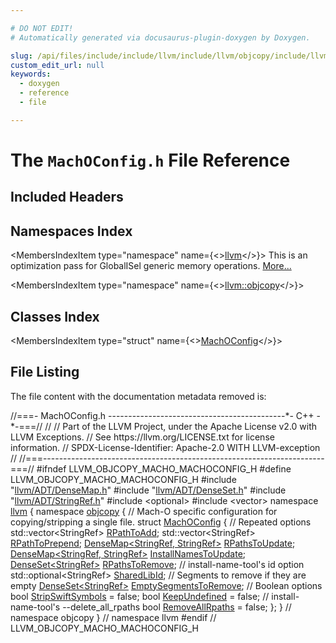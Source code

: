 ```yaml
---

# DO NOT EDIT!
# Automatically generated via docusaurus-plugin-doxygen by Doxygen.

slug: /api/files/include/include/llvm/include/llvm/objcopy/include/llvm/objcopy/macho/machoconfig-h
custom_edit_url: null
keywords:
  - doxygen
  - reference
  - file

---
```





# The `MachOConfig.h` File Reference

<DoxygenPage pluginConfig={pluginConfig}>



## Included Headers

<IncludesList>
<IncludesListItem
  filePath="llvm/ADT/DenseMap.h"
  permalink="/docs/api/files/include/include/llvm/include/llvm/adt/densemap-h"
  isLocal="true" />
<IncludesListItem
  filePath="llvm/ADT/DenseSet.h"
  permalink="/docs/api/files/include/include/llvm/include/llvm/adt/denseset-h"
  isLocal="true" />
<IncludesListItem
  filePath="llvm/ADT/StringRef.h"
  permalink="/docs/api/files/include/include/llvm/include/llvm/adt/stringref-h"
  isLocal="true" />
<IncludesListItem
  filePath="optional"
  permalink=""
  isLocal="false" />
<IncludesListItem
  filePath="vector"
  permalink=""
  isLocal="false" />
</IncludesList>

## Namespaces Index

<MembersIndex>

<MembersIndexItem
  type="namespace"
  name={<><a href="/docs/api/namespaces/llvm">llvm</a></>}>
This is an optimization pass for GlobalISel generic memory operations. <a href="/docs/api/namespaces/llvm/#details">More...</a>
</MembersIndexItem>

<MembersIndexItem
  type="namespace"
  name={<><a href="/docs/api/namespaces/llvm/objcopy">llvm::objcopy</a></>}>
</MembersIndexItem>

</MembersIndex>

## Classes Index

<MembersIndex>

<MembersIndexItem
  type="struct"
  name={<><a href="/docs/api/structs/llvm/objcopy/machoconfig">MachOConfig</a></>}>
</MembersIndexItem>

</MembersIndex>


## File Listing

The file content with the documentation metadata removed is:

<ProgramListing>

<Link id="l00001" /><CodeLine lineNumber="1"><span class="doxyHighlightComment">//===- MachOConfig.h --------------------------------------------&#42;- C++ -&#42;-===//</span></CodeLine>
<Link id="l00002" /><CodeLine lineNumber="2"><span class="doxyHighlightComment">//</span></CodeLine>
<Link id="l00003" /><CodeLine lineNumber="3"><span class="doxyHighlightComment">// Part of the LLVM Project, under the Apache License v2.0 with LLVM Exceptions.</span></CodeLine>
<Link id="l00004" /><CodeLine lineNumber="4"><span class="doxyHighlightComment">// See https://llvm.org/LICENSE.txt for license information.</span></CodeLine>
<Link id="l00005" /><CodeLine lineNumber="5"><span class="doxyHighlightComment">// SPDX-License-Identifier: Apache-2.0 WITH LLVM-exception</span></CodeLine>
<Link id="l00006" /><CodeLine lineNumber="6"><span class="doxyHighlightComment">//</span></CodeLine>
<Link id="l00007" /><CodeLine lineNumber="7"><span class="doxyHighlightComment">//===----------------------------------------------------------------------===//</span></CodeLine>
<Link id="l00008" /><CodeLine lineNumber="8"></CodeLine>
<Link id="l00009" /><CodeLine lineNumber="9"><span class="doxyHighlightPreprocessor">#ifndef LLVM&#95;OBJCOPY&#95;MACHO&#95;MACHOCONFIG&#95;H</span></CodeLine>
<Link id="l00010" /><CodeLine lineNumber="10"><span class="doxyHighlightPreprocessor">#define LLVM&#95;OBJCOPY&#95;MACHO&#95;MACHOCONFIG&#95;H</span></CodeLine>
<Link id="l00011" /><CodeLine lineNumber="11"></CodeLine>
<Link id="l00012" /><CodeLine lineNumber="12"><span class="doxyHighlightPreprocessor">#include &quot;<a href="/docs/api/files/include/include/llvm/include/llvm/adt/densemap-h">llvm/ADT/DenseMap.h</a>&quot;</span></CodeLine>
<Link id="l00013" /><CodeLine lineNumber="13"><span class="doxyHighlightPreprocessor">#include &quot;<a href="/docs/api/files/include/include/llvm/include/llvm/adt/denseset-h">llvm/ADT/DenseSet.h</a>&quot;</span></CodeLine>
<Link id="l00014" /><CodeLine lineNumber="14"><span class="doxyHighlightPreprocessor">#include &quot;<a href="/docs/api/files/include/include/llvm/include/llvm/adt/stringref-h">llvm/ADT/StringRef.h</a>&quot;</span></CodeLine>
<Link id="l00015" /><CodeLine lineNumber="15"><span class="doxyHighlightPreprocessor">#include &lt;optional&gt;</span></CodeLine>
<Link id="l00016" /><CodeLine lineNumber="16"><span class="doxyHighlightPreprocessor">#include &lt;vector&gt;</span></CodeLine>
<Link id="l00017" /><CodeLine lineNumber="17"></CodeLine>
<Link id="l00018" /><CodeLine lineNumber="18"><span class="doxyHighlightKeyword">namespace </span><span class="doxyHighlight"><a href="/docs/api/namespaces/llvm">llvm</a> &#123;</span></CodeLine>
<Link id="l00019" /><CodeLine lineNumber="19"><span class="doxyHighlightKeyword">namespace </span><span class="doxyHighlight"><a href="/docs/api/namespaces/llvm/objcopy">objcopy</a> &#123;</span></CodeLine>
<Link id="l00020" /><CodeLine lineNumber="20"></CodeLine>
<Link id="l00021" /><CodeLine lineNumber="21"><span class="doxyHighlightComment">// Mach-O specific configuration for copying/stripping a single file.</span></CodeLine>
<Link id="l00022" /><CodeLine lineNumber="22" lineLink="/docs/api/structs/llvm/objcopy/machoconfig"><span class="doxyHighlightKeyword">struct </span><span class="doxyHighlight"><a href="/docs/api/structs/llvm/objcopy/machoconfig">MachOConfig</a> &#123;</span></CodeLine>
<Link id="l00023" /><CodeLine lineNumber="23"><span class="doxyHighlight">  </span><span class="doxyHighlightComment">// Repeated options</span></CodeLine>
<Link id="l00024" /><CodeLine lineNumber="24" lineLink="/docs/api/structs/llvm/objcopy/machoconfig/#aeaabcf623530c6964340a7fbf1429711"><span class="doxyHighlight">  std::vector&lt;StringRef&gt; <a href="/docs/api/structs/llvm/objcopy/machoconfig/#aeaabcf623530c6964340a7fbf1429711">RPathToAdd</a>;</span></CodeLine>
<Link id="l00025" /><CodeLine lineNumber="25" lineLink="/docs/api/structs/llvm/objcopy/machoconfig/#a40a1fde31114835514985bff83320863"><span class="doxyHighlight">  std::vector&lt;StringRef&gt; <a href="/docs/api/structs/llvm/objcopy/machoconfig/#a40a1fde31114835514985bff83320863">RPathToPrepend</a>;</span></CodeLine>
<Link id="l00026" /><CodeLine lineNumber="26" lineLink="/docs/api/structs/llvm/objcopy/machoconfig/#ad9f5e6ffb240fdcc1cdfa1aac327fd4b"><span class="doxyHighlight">  <a href="/docs/api/classes/llvm/densemap">DenseMap&lt;StringRef, StringRef&gt;</a> <a href="/docs/api/structs/llvm/objcopy/machoconfig/#ad9f5e6ffb240fdcc1cdfa1aac327fd4b">RPathsToUpdate</a>;</span></CodeLine>
<Link id="l00027" /><CodeLine lineNumber="27" lineLink="/docs/api/structs/llvm/objcopy/machoconfig/#a43a835e9dea583015d151fb5bbe8aa2c"><span class="doxyHighlight">  <a href="/docs/api/classes/llvm/densemap">DenseMap&lt;StringRef, StringRef&gt;</a> <a href="/docs/api/structs/llvm/objcopy/machoconfig/#a43a835e9dea583015d151fb5bbe8aa2c">InstallNamesToUpdate</a>;</span></CodeLine>
<Link id="l00028" /><CodeLine lineNumber="28" lineLink="/docs/api/structs/llvm/objcopy/machoconfig/#a916f81c0e991f3f0dea3717cae887764"><span class="doxyHighlight">  <a href="/docs/api/classes/llvm/denseset">DenseSet&lt;StringRef&gt;</a> <a href="/docs/api/structs/llvm/objcopy/machoconfig/#a916f81c0e991f3f0dea3717cae887764">RPathsToRemove</a>;</span></CodeLine>
<Link id="l00029" /><CodeLine lineNumber="29"></CodeLine>
<Link id="l00030" /><CodeLine lineNumber="30"><span class="doxyHighlight">  </span><span class="doxyHighlightComment">// install-name-tool&#39;s id option</span></CodeLine>
<Link id="l00031" /><CodeLine lineNumber="31" lineLink="/docs/api/structs/llvm/objcopy/machoconfig/#a8e23bb7046c989748f162eab83122d93"><span class="doxyHighlight">  std::optional&lt;StringRef&gt; <a href="/docs/api/structs/llvm/objcopy/machoconfig/#a8e23bb7046c989748f162eab83122d93">SharedLibId</a>;</span></CodeLine>
<Link id="l00032" /><CodeLine lineNumber="32"></CodeLine>
<Link id="l00033" /><CodeLine lineNumber="33"><span class="doxyHighlight">  </span><span class="doxyHighlightComment">// Segments to remove if they are empty</span></CodeLine>
<Link id="l00034" /><CodeLine lineNumber="34" lineLink="/docs/api/structs/llvm/objcopy/machoconfig/#a8fa1caf761d4acd4745c4eb38040cfda"><span class="doxyHighlight">  <a href="/docs/api/classes/llvm/denseset">DenseSet&lt;StringRef&gt;</a> <a href="/docs/api/structs/llvm/objcopy/machoconfig/#a8fa1caf761d4acd4745c4eb38040cfda">EmptySegmentsToRemove</a>;</span></CodeLine>
<Link id="l00035" /><CodeLine lineNumber="35"></CodeLine>
<Link id="l00036" /><CodeLine lineNumber="36"><span class="doxyHighlight">  </span><span class="doxyHighlightComment">// Boolean options</span></CodeLine>
<Link id="l00037" /><CodeLine lineNumber="37" lineLink="/docs/api/structs/llvm/objcopy/machoconfig/#adc7cdb19bae50c7c3ed42b1a2e34525c"><span class="doxyHighlight">  </span><span class="doxyHighlightKeywordType">bool</span><span class="doxyHighlight"> <a href="/docs/api/structs/llvm/objcopy/machoconfig/#adc7cdb19bae50c7c3ed42b1a2e34525c">StripSwiftSymbols</a> = </span><span class="doxyHighlightKeyword">false</span><span class="doxyHighlight">;</span></CodeLine>
<Link id="l00038" /><CodeLine lineNumber="38" lineLink="/docs/api/structs/llvm/objcopy/machoconfig/#af941dc09de3a437e11895a41b8de23f5"><span class="doxyHighlight">  </span><span class="doxyHighlightKeywordType">bool</span><span class="doxyHighlight"> <a href="/docs/api/structs/llvm/objcopy/machoconfig/#af941dc09de3a437e11895a41b8de23f5">KeepUndefined</a> = </span><span class="doxyHighlightKeyword">false</span><span class="doxyHighlight">;</span></CodeLine>
<Link id="l00039" /><CodeLine lineNumber="39"></CodeLine>
<Link id="l00040" /><CodeLine lineNumber="40"><span class="doxyHighlight">  </span><span class="doxyHighlightComment">// install-name-tool&#39;s --delete&#95;all&#95;rpaths</span></CodeLine>
<Link id="l00041" /><CodeLine lineNumber="41" lineLink="/docs/api/structs/llvm/objcopy/machoconfig/#ab25866653b367bec23cf05ef587b4051"><span class="doxyHighlight">  </span><span class="doxyHighlightKeywordType">bool</span><span class="doxyHighlight"> <a href="/docs/api/structs/llvm/objcopy/machoconfig/#ab25866653b367bec23cf05ef587b4051">RemoveAllRpaths</a> = </span><span class="doxyHighlightKeyword">false</span><span class="doxyHighlight">;</span></CodeLine>
<Link id="l00042" /><CodeLine lineNumber="42"><span class="doxyHighlight">&#125;;</span></CodeLine>
<Link id="l00043" /><CodeLine lineNumber="43"></CodeLine>
<Link id="l00044" /><CodeLine lineNumber="44"><span class="doxyHighlight">&#125; </span><span class="doxyHighlightComment">// namespace objcopy</span></CodeLine>
<Link id="l00045" /><CodeLine lineNumber="45"><span class="doxyHighlight">&#125; </span><span class="doxyHighlightComment">// namespace llvm</span></CodeLine>
<Link id="l00046" /><CodeLine lineNumber="46"></CodeLine>
<Link id="l00047" /><CodeLine lineNumber="47"><span class="doxyHighlightPreprocessor">#endif </span><span class="doxyHighlightComment">// LLVM&#95;OBJCOPY&#95;MACHO&#95;MACHOCONFIG&#95;H</span></CodeLine>

</ProgramListing>


</DoxygenPage>
